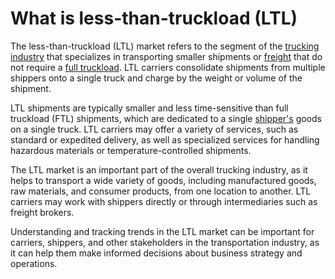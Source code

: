 # What is less-than-truckload (LTL)

The less-than-truckload (LTL) market refers to the segment of the [trucking industry](./what-is-long-haul-trucking.mdx) that specializes in transporting smaller shipments or [freight](../what-is-freight-shipping.mdx) that do not require a [full truckload](./what-is-the-full-truckload-market). LTL carriers consolidate shipments from multiple shippers onto a single truck and charge by the weight or volume of the shipment.

LTL shipments are typically smaller and less time-sensitive than full truckload (FTL) shipments, which are dedicated to a single [shipper's](./players/shippers/what-are-shippers-in-logistics.mdx) goods on a single truck. LTL carriers may offer a variety of services, such as standard or expedited delivery, as well as specialized services for handling hazardous materials or temperature-controlled shipments.

The LTL market is an important part of the overall trucking industry, as it helps to transport a wide variety of goods, including manufactured goods, raw materials, and consumer products, from one location to another. LTL carriers may work with shippers directly or through intermediaries such as freight brokers.

Understanding and tracking trends in the LTL market can be important for carriers, shippers, and other stakeholders in the transportation industry, as it can help them make informed decisions about business strategy and operations.
